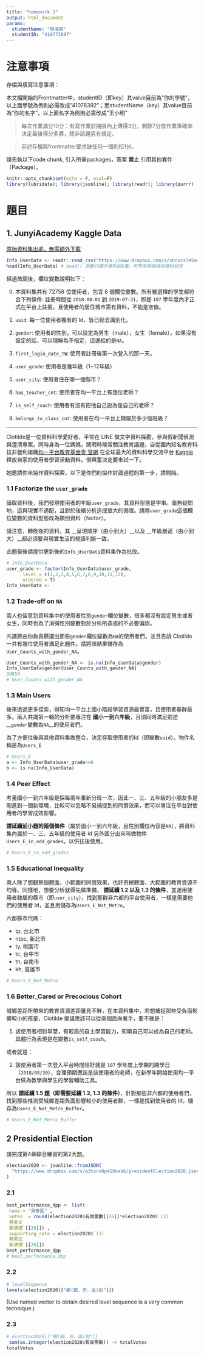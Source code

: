 ---
title: "homework 3"
output: html_document
params:
  studentName: "林鴻羿"
  studentID: "410773097"
---

# 注意事項

存檔與填寫注意事項：

  本文檔開始的Frontmatter中，studentID（即key）其value目前為"你的學號"，以上面學號為例則必需改成"41078392"；而studentName（key）其value目前為"你的名字"，以上面名字為例則必需改成"王小明"

> 每次作業滿分10分：有寫作業於期限內上傳得3分，剩餘7分依作業準確率決定最後得分多寡，除非該題另有規定。

> 前述存檔與frontmatter要求缺任何一個則扣1分。

請先執以下code chunk, 引入所需packages，答案 __禁止__ 引用其他套件（Package）。
```{r setup, include=FALSE}
knitr::opts_chunk$set(echo = F, eval=F)
library(lubridate); library(jsonlite); library(readr); library(purrr)
```

# 題目

## 1. JunyiAcademy Kaggle Data

[原始資料集出處，無需額外下載](https://www.kaggle.com/junyiacademy/learning-activity-public-dataset-by-junyi-academy)

```{r data1}
Info_UserData <- readr::read_csv("https://www.dropbox.com/s/shnvzs7e5minon8/Info_UserData.csv?dl=1", col_types = cols(user_grade = col_character()))
head(Info_UserData) # head() 函數只顯示資料前6筆，可用來稍微檢視資料狀況
```

經過微調後，欄位變數說明如下：

0. 本資料集共有 72758 位使用者，包含 8 個欄位變數。所有被選擇的學生都符合下列條件:
註冊時間從 `2018-08-01` 到 `2019-07-31`，即是 `107` 學年度內才正式在平台上註冊。且使用者的居住城市需有資料，不能是空值。

1. `uuid`: 每一位使用者獨有的 Id，皆已經去識別化。
2. `gender`: 使用者的性別，可以設定為男生（male），女生（female），如果沒有設定的話，可以理解為不指定，這邊給的是`NA`。
3. `first_login_date_TW`: 使用者註冊後第一次登入的那一天。
4. `user_grade`: 使用者是幾年級（1~12年級）
5. `user_city`: 使用者住在哪一個縣市？
6. `has_teacher_cnt`: 使用者在均一平台上有幾位老師？
7. `is_self_coach`: 使用者有沒有把他自己設為是自己的老師？
8. `belongs_to_class_cnt`: 使用者在均一平台上隸屬於多少個班級？

------

Clotilde是一位資料科學愛好者，平常在 LINE 做文字資料探勘，參與假新聞偵測與澄清專案。同時身為一位媽媽，閒暇時候常關注教育議題，自從國內知名教育科技非營利組織[均一平台教育基金會 官網](https://official.junyiacademy.org) 在全球最大的資料科學交流平台 [Kaggle](https://www.kaggle.com) 釋放自家的使用者學習活動資料。很興奮決定要來試一下。

她邀請你來協作資料探索，以下是你們的協作討論過程的第一步，請開始。

### 1.1 Factorize the `user_grade`

讀取資料後，我們發現使用者的年級`user_grade`，其資料型態是字串。毫無疑問地，這與現實不適配，且對於後續分析造成很大的侷限。請將`user_grade`這個欄位變數的資料型態改為類別資料（factor）。

請注意，轉換後的資料，其 __呈現順序（由小到大）__以及 __年級層遞（由小到大）__都必須要與現實生活的視讀判斷一致。

此題最後請提供更新後的`Info_UserData`資料集作為批改。
```{r ans11}
# Info_UserData
user_grade <- factor(Info_UserData$user_grade,
      level = c(1,2,3,4,5,6,7,8,9,10,11,12),
      ordered = T)
Info_UserData <- 
```

### 1.2 Trade-off on `NA`

兩人也留意到資料集中的使用者性別`gender`欄位變數，很多都沒有設定男生或者女生，同時也為了消弭性別變數對於分析所造成的不必要偏誤。

共識將由你負責篩選出那些`gender`欄位變數為`NA`的使用者們，並且告訴 Clotilde 一共有幾位使用者滿足此題件。請將該結果儲存為`User_Counts_with_gender_NA`。
```{r ans12}
User_Counts_with_gender_NA <- is.na(Info_UserData$gender)  
Info_UserData$gender[User_Counts_with_gender_NA]
39853
# User_Counts_with_gender_NA
```

### 1.3 Main Users

後來透過更多探索，得知均一平台上國小階段學習資源最豐富，且使用者基群最多。兩人共識第一輪的分析要專注在 __國小一到六年級__，且須同時滿足前述 __`gender`變數為`NA`__的使用者們。

為了方便往後與其他資料集做整合，決定存取使用者的Id（即變數`uuid`）。物件名稱是為`Users_E`
```{r ans13}
# Users_E
a <- Info_UserData$user_grade<=6
b <- is.na(Info_UserData)

```


### 1.4 Peer Effect 

考量國小一到六年級是採每兩年重新分班一次，因此ㄧ、三、五年級的小朋友多是剛進到一個新環境，比較可以忽略不易捕捉到的同儕效果，而可以專注在平台對使用者的學習成效影響。

__請延續前小題的兩個條件__（屬於國小一到六年級，且性別欄位內容是`NA`），將資料集內屬於一、三、五年級的使用者 Id 另外區分出來叫做物件`Users_E_in_odd_grades`。以供往後使用。

```{r ans14}
# Users_E_in_odd_grades
```

### 1.5 Educational Inequality

兩人除了想觀察個體面、小範圍的同儕效果，也好奇總體面、大範圍的教育資源不均等。同樣地，想要分析就得先做準備， __請延續 1.2 以及 1.3 的條件__，並運用使用者隸屬的縣市（即`user_city`），找到那群非六都的平台使用者，一樣是需要他們的使用者 Id，並且另儲存為`Users_E_Not_Metro`。

六都縣市代碼：

- tp, 台北市
- ntpc, 新北市
- ty, 桃園市
- tc, 台中市
- tn, 台南市
- kh, 高雄市

```{r ans15}
# Users_E_Not_Metro 
```

### 1.6 Better_Cared or Precocious Cohort

城鄉差距所帶來的教育資源差距屢見不鮮，在本資料集中，若想捕捉那些受負面影響較小的孩童，Clotilde 提議應該可以從兩個面向著手，要不就是：

1. 該使用者相對早慧，有較高的自主學習能力，知曉自己可以成為自己的老師。 具體行為表現是在變數`is_self_coach`。

或者就是：

2. 該使用者第一次登入平台時間恰好就是 `107` 學年度上學期的開學日（`2018/08/30`），合理預期應該是該使用者的老師，在新學年開始使用均一平台做為教學與學生的學習輔助工具。

所以 __請延續 1.5 題（即需要延續 1.2, 1.3 的條件）__，針對那些非六都的使用者們，找到那些推測受城鄉差距負面影響較小的使用者群，一樣是找到使用者的 Id，儲存為`Users_E_Not_Metro_Buffer`。

```{r ans16}
# Users_E_Not_Metro_Buffer
```


## 2 Presidential Election

請完成第4章綜合練習的第2大題。

```{r data2}
election2020 <- jsonlite::fromJSON(
  "https://www.dropbox.com/s/a3torx0p41hheb6/presidentElection2020.json?dl=1"
)
```

### 2.1


```{r ans21}
best_performance_dpp <- list(
 name = "貢寮區" , 
 votes  = round(election2020$有效票數[[26]]*election2020$`(3)
 蔡英文
 賴清德`[[26]]) , 
 supporting_rate = election2020$`(3)
 蔡英文
 賴清德`[[26]])
best_performance_dpp
# best_performance_dpp
```

### 2.2 

```{r ans22}
# levelSequence
levels(election2020[["鄉(鎮、市、區)別"]])
```

(Use named vector to obtain desired level sequence is a very common technique.)

### 2.3

```{r ans23}
# election2020[["鄉(鎮、市、區)別"]]
 sum(as.integer(election2020$有效票數)) -> totalVotes 
totalVotes
```


